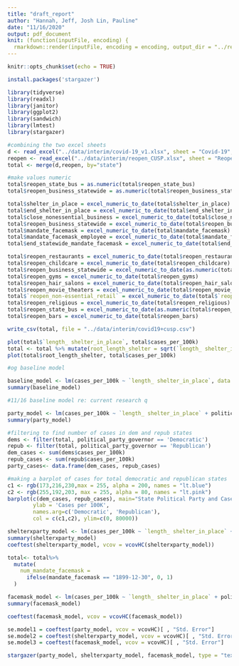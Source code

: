 ```yaml
---
title: "draft_report"
author: "Hannah, Jeff, Josh Lin, Pauline"
date: "11/16/2020"
output: pdf_document
knit: (function(inputFile, encoding) {
  rmarkdown::render(inputFile, encoding = encoding, output_dir = "../reports/") })
---
```


```r
knitr::opts_chunk$set(echo = TRUE)
```

```r
install.packages('stargazer')
```


```r
library(tidyverse)
library(readxl)
library(janitor)
library(ggplot2)
library(sandwich)
library(lmtest)
library(stargazer)
```

```r
#combining the two excel sheets 
d <- read_excel("../data/interim/covid-19_v1.xlsx", sheet = "Covid-19", skip=1)
reopen <- read_excel("../data/interim/reopen_CUSP.xlsx", sheet = "Reopening")
total <- merge(d,reopen, by="state")
```

```r
#make values numeric 
total$reopen_state_bus = as.numeric(total$reopen_state_bus)
total$reopen_business_statewide = as.numeric(total$reopen_business_statewide)
```


```r
total$shelter_in_place = excel_numeric_to_date(total$shelter_in_place)
total$end_shelter_in_place = excel_numeric_to_date(total$end_shelter_in_place)
total$close_nonessential_business = excel_numeric_to_date(total$close_nonessential_business)
total$reopen_business_statewide = excel_numeric_to_date(total$reopen_business_statewide)
total$mandate_facemask = excel_numeric_to_date(total$mandate_facemask)
total$mandate_facemask_employee = excel_numeric_to_date(total$mandate_facemask_employee)
total$end_statewide_mandate_facemask = excel_numeric_to_date(total$end_statewide_mandate_facemask)

total$reopen_restaurants = excel_numeric_to_date(total$reopen_restaurants)
total$reopen_childcare = excel_numeric_to_date(total$reopen_childcare)
total$reopen_business_statewide = excel_numeric_to_date(as.numeric(total$reopen_business_statewide))
total$reopen_gyms = excel_numeric_to_date(total$reopen_gyms)
total$reopen_hair_salons = excel_numeric_to_date(total$reopen_hair_salons)
total$reopen_movie_theaters = excel_numeric_to_date(total$reopen_movie_theaters)
total$`reopen_non-essential_retail` = excel_numeric_to_date(total$`reopen_non-essential_retail`)
total$reopen_religious = excel_numeric_to_date(total$reopen_religious)
total$reopen_state_bus = excel_numeric_to_date(as.numeric(total$reopen_state_bus))
total$reopen_bars = excel_numeric_to_date(total$reopen_bars)
```

```r
write_csv(total, file = "../data/interim/covid19+cusp.csv")
```

```r
plot(total$`length_ shelter_in_place`, total$cases_per_100k)
total <- total %>% mutate(root_length_shelter = sqrt(`length_ shelter_in_place`))
plot(total$root_length_shelter, total$cases_per_100k)
```
```r
#og baseline model

baseline_model <- lm(cases_per_100k ~ `length_ shelter_in_place`, data = total)
summary(baseline_model)
```
```r
#11/16 baseline model re: current research q

party_model <- lm(cases_per_100k ~ `length_ shelter_in_place` + political_party_governor, data=total)
summary(party_model)

```
```r
#filtering to find number of cases in dem and repub states 
dems <- filter(total, political_party_governor == 'Democratic')
repub <- filter(total, political_party_governor == 'Republican')
dem_cases <- sum(dems$cases_per_100k)
repub_cases <- sum(repub$cases_per_100k)
party_cases<- data.frame(dem_cases, repub_cases)
```


```r
#making a barplot of cases for total democratic and republican states 
c1 <- rgb(173,216,230,max = 255, alpha = 200, names = "lt.blue")
c2 <- rgb(255,192,203, max = 255, alpha = 80, names = "lt.pink")
barplot(c(dem_cases, repub_cases), main="State Political Party and Cases",
        ylab = 'Cases per 100K',
        names.arg=c('Democratic', 'Republican'),
        col = c(c1,c2), ylim=c(0, 80000))
```
```r
shelterxparty_model <- lm(cases_per_100k ~ `length_ shelter_in_place` + political_party_governor + (`length_ shelter_in_place` * political_party_governor), data=total)
summary(shelterxparty_model)
coeftest(shelterxparty_model, vcov = vcovHC(shelterxparty_model))
```

```r
total<- total%>% 
  mutate(
    num_mandate_facemask = 
      ifelse(mandate_facemask == "1899-12-30", 0, 1)
  )
```

```r
facemask_model <- lm(cases_per_100k ~ `length_ shelter_in_place` + political_party_governor + num_mandate_facemask, data=total)
summary(facemask_model)
```
```r
coeftest(facemask_model, vcov = vcovHC(facemask_model))
```

```r
se.model1 = coeftest(party_model, vcov = vcovHC)[ , "Std. Error"]
se.model2 = coeftest(shelterxparty_model, vcov = vcovHC)[ , "Std. Error"]
se.model3 = coeftest(facemask_model, vcov = vcovHC)[ , "Std. Error"]

stargazer(party_model, shelterxparty_model, facemask_model, type = "text", omit.stat = "f", se = list(se.model3), star.cutoffs = c(0.05, 0.01, 0.001), title = "Table 1: The relationship between cases per 100k and state political party")
```

